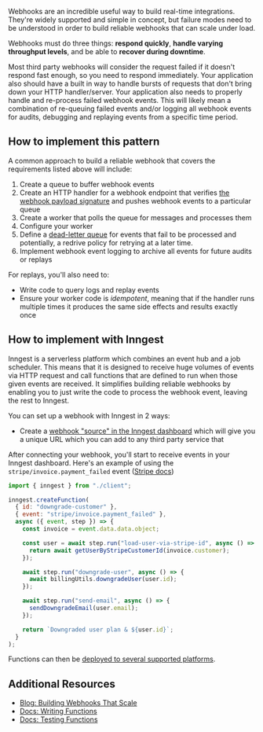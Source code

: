 Webhooks are an incredible useful way to build real-time integrations. They're widely supported and simple in concept, but failure modes need to be understood in order to build reliable webhooks that can scale under load.

Webhooks must do three things: **respond quickly**, **handle varying throughput levels**, and be able to **recover during downtime**.

Most third party webhooks will consider the request failed if it doesn't respond fast enough, so you need to respond immediately. Your application also should have a built in way to handle bursts of requests that don't bring down your HTTP handler/server. Your application also needs to properly handle and re-process failed webhook events. This will likely mean a combination of re-queuing failed events and/or logging all webhook events for audits, debugging and replaying events from a specific time period.

## How to implement this pattern

A common approach to build a reliable webhook that covers the requirements listed above will include:

1. Create a queue to buffer webhook events
2. Create an HTTP handler for a webhook endpoint that verifies [the webhook payload signature](https://stripe.com/docs/webhooks#verify-events) and pushes webhook events to a particular queue
3. Create a worker that polls the queue for messages and processes them
4. Configure your worker
5. Define a [dead-letter queue](https://en.wikipedia.org/wiki/Dead_letter_queue) for events that fail to be processed and potentially, a redrive policy for retrying at a later time.
6. Implement webhook event logging to archive all events for future audits or replays

For replays, you'll also need to:

* Write code to query logs and replay events
* Ensure your worker code is _idempotent_, meaning that if the handler runs multiple times it produces the same side effects and results exactly once

## How to implement with Inngest

Inngest is a serverless platform which combines an event hub and a job scheduler. This means that it is designed to receive huge volumes of events via HTTP request and call functions that are defined to run when those given events are received. It simplifies building reliable webhooks by enabling you to just write the code to process the webhook event, leaving the rest to Inngest.

You can set up a webhook with Inngest in 2 ways:

* Create a [webhook "source" in the Inngest dashboard](https://app.inngest.com/env/production/manage/webhooks) which will give you a unique URL which you can add to any third party service that

After connecting your webhook, you'll start to receive events in your Inngest dashboard. Here's an example of using the `stripe/invoice.payment_failed` event ([Stripe docs](https://stripe.com/docs/api/invoices/object))

```js
import { inngest } from "./client";

inngest.createFunction(
  { id: "downgrade-customer" },
  { event: "stripe/invoice.payment_failed" },
  async ({ event, step }) => {
    const invoice = event.data.data.object;

    const user = await step.run("load-user-via-stripe-id", async () => {
      return await getUserByStripeCustomerId(invoice.customer);
    });

    await step.run("downgrade-user", async () => {
      await billingUtils.downgradeUser(user.id);
    });

    await step.run("send-email", async () => {
      sendDowngradeEmail(user.email);
    });

    return `Downgraded user plan & ${user.id}`;
  }
);
```

Functions can then be [deployed to several supported platforms](/docs/deploy?ref=patterns).

## Additional Resources

* [Blog: Building Webhooks That Scale](/blog/building-webhooks-that-scale?ref=patterns)
* [Docs: Writing Functions](/docs/functions?ref=patterns)
* [Docs: Testing Functions](/docs/functions/testing-functions?ref=patterns)
